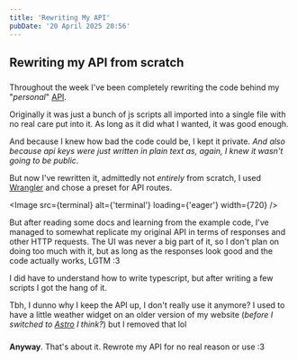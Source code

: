 ```yaml
---
title: 'Rewriting My API'
pubDate: '20 April 2025 20:56'
---
```


## Rewriting my API from scratch

###

Throughout the week I've been completely rewriting the code behind my "*personal*" [API](https://api.invisyarcticfox.uk/).

Originally it was just a bunch of js scripts all imported into a single file with no real care put into it. As long as it did what I wanted, it was good enough.

And because I knew how bad the code could be, I kept it private. *And also because api keys were just written in plain text as, again, I knew it wasn't going to be public*.

But now I've rewritten it, admittedly not *entirely* from scratch, I used [Wrangler](https://developers.cloudflare.com/workers/wrangler/) and chose a preset for API routes.

<Image
  src={terminal} alt={'terminal'}
  loading={'eager'} width={720}
/>

But after reading some docs and learning from the example code, I've managed to somewhat replicate my original API in terms of responses and other HTTP requests. The UI was never a big part of it, so I don't plan on doing too much with it, but as long as the responses look good and the code actually works, LGTM :3

I did have to understand how to write typescript, but after writing a few scripts I got the hang of it.

Tbh, I dunno why I keep the API up, I don't really use it anymore? I used to have a little weather widget on an older version of my website (*before I switched to [Astro](https://astro.build) I think?*) but I removed that lol

###

**Anyway**. That's about it. Rewrote my API for no real reason or use :3